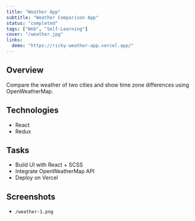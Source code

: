 ```yaml
---
title: "Weather App"
subtitle: "Weather Comparison App"
status: "completed"
tags: ["Web", "Self-Learning"]
cover: "/weather.jpg"
links:
  demo: "https://ricky-weather-app.vercel.app/"
---
```


## Overview

Compare the weather of two cities and show time zone differences using OpenWeatherMap.

## Technologies

- React
- Redux

## Tasks

- Build UI with React + SCSS
- Integrate OpenWeatherMap API
- Deploy on Vercel

## Screenshots

- `/weather-1.png`
